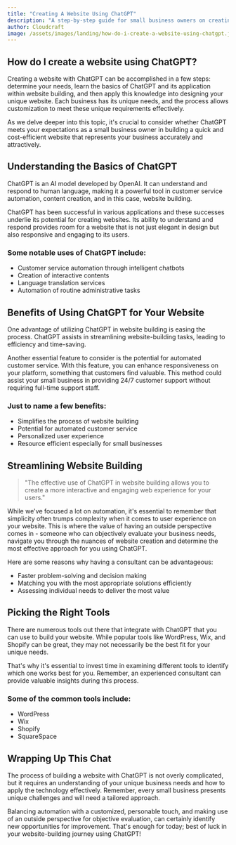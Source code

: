 ```yaml
---
title: "Creating A Website Using ChatGPT"
description: "A step-by-step guide for small business owners on creating a website using ChatGPT, and understanding the potential advantages."
author: Cloudcraft
image: /assets/images/landing/how-do-i-create-a-website-using-chatgpt.jpg
---
```


## How do I create a website using ChatGPT?

Creating a website with ChatGPT can be accomplished in a few steps: determine your needs, learn the basics of ChatGPT and its application within website building, and then apply this knowledge into designing your unique website. Each business has its unique needs, and the process allows customization to meet these unique requirements effectively. 

As we delve deeper into this topic, it's crucial to consider whether ChatGPT meets your expectations as a small business owner in building a quick and cost-efficient website that represents your business accurately and attractively.

<ServicesBlurb />

## Understanding the Basics of ChatGPT

ChatGPT is an AI model developed by OpenAI. It can understand and respond to human language, making it a powerful tool in customer service automation, content creation, and in this case, website building.

ChatGPT has been successful in various applications and these successes underlie its potential for creating websites. Its ability to understand and respond provides room for a website that is not just elegant in design but also responsive and engaging to its users.

### Some notable uses of ChatGPT include:

 * Customer service automation through intelligent chatbots
 * Creation of interactive contents
 * Language translation services
 * Automation of routine administrative tasks

## Benefits of Using ChatGPT for Your Website

One advantage of utilizing ChatGPT in website building is easing the process. ChatGPT assists in streamlining website-building tasks, leading to efficiency and time-saving. 

Another essential feature to consider is the potential for automated customer service. With this feature, you can enhance responsiveness on your platform, something that customers find valuable. This method could assist your small business in providing 24/7 customer support without requiring full-time support staff.

### Just to name a few benefits:

 * Simplifies the process of website building
 * Potential for automated customer service
 * Personalized user experience
 * Resource efficient especially for small businesses

<GetStartedBlurb />

## Streamlining Website Building 

<blockquote>
"The effective use of ChatGPT in website building allows you to create a more interactive and engaging web experience for your users."
</blockquote>

While we've focused a lot on automation, it's essential to remember that simplicity often trumps complexity when it comes to user experience on your website. This is where the value of having an outside perspective comes in - someone who can objectively evaluate your business needs, navigate you through the nuances of website creation and determine the most effective approach for you using ChatGPT.

Here are some reasons why having a consultant can be advantageous:

 * Faster problem-solving and decision making
 * Matching you with the most appropriate solutions efficiently
 * Assessing individual needs to deliver the most value

## Picking the Right Tools 

There are numerous tools out there that integrate with ChatGPT that you can use to build your website. While popular tools like WordPress, Wix, and Shopify can be great, they may not necessarily be the best fit for your unique needs.

That's why it's essential to invest time in examining different tools to identify which one works best for you. Remember, an experienced consultant can provide valuable insights during this process.

### Some of the common tools include:

 * WordPress
 * Wix
 * Shopify
 * SquareSpace 

## Wrapping Up This Chat 

The process of building a website with ChatGPT is not overly complicated, but it requires an understanding of your unique business needs and how to apply the technology effectively. Remember, every small business presents unique challenges and will need a tailored approach. 

Balancing automation with a customized, personable touch, and making use of an outside perspective for objective evaluation, can certainly identify new opportunities for improvement. That's enough for today; best of luck in your website-building journey using ChatGPT!